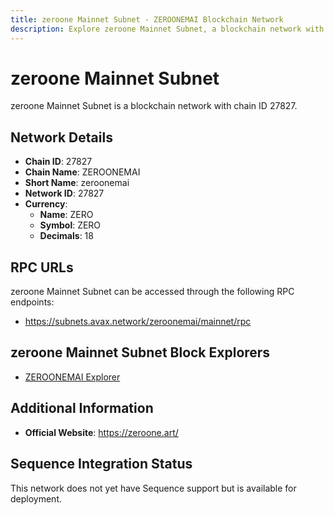 ```yaml
--- 
title: zeroone Mainnet Subnet - ZEROONEMAI Blockchain Network
description: Explore zeroone Mainnet Subnet, a blockchain network with chain ID 27827. Learn about its native currency, ZERO, and how to interact with the network.
---
```


# zeroone Mainnet Subnet

zeroone Mainnet Subnet is a blockchain network with chain ID 27827.

## Network Details

- **Chain ID**: 27827
- **Chain Name**: ZEROONEMAI
- **Short Name**: zeroonemai
- **Network ID**: 27827
- **Currency**: 
  - **Name**: ZERO
  - **Symbol**: ZERO
  - **Decimals**: 18

## RPC URLs

zeroone Mainnet Subnet can be accessed through the following RPC endpoints:

- https://subnets.avax.network/zeroonemai/mainnet/rpc

## zeroone Mainnet Subnet Block Explorers

- [ZEROONEMAI Explorer](https://subnets.avax.network/zeroonemai)

## Additional Information

- **Official Website**: https://zeroone.art/

## Sequence Integration Status

This network does not yet have Sequence support but is available for deployment.
